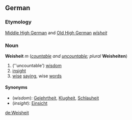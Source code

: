 ==German==
===Etymology===
[[Middle High German]] and [[Old High German]] ''[[wïsheit]]''

===Noun===
'''Weisheit''' ''m'' (''[[countable]] and [[uncountable]]; plural'' '''Weisheiten''')

#(''uncountable') [[wisdom]]
#[[insight]]
#[[wise]] [[saying]], wise [[word]]s

====Synonyms====
*(''wisdom''): [[Gelehrtheit]], [[Klugheit]], [[Schlauheit]]
*(''insight''): [[Einsicht]]

[[de:Weisheit]]